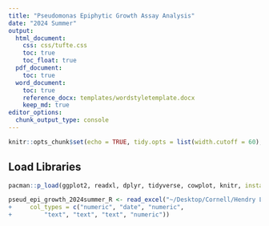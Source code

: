 ```yaml
---
title: "Pseudomonas Epiphytic Growth Assay Analysis"
date: "2024 Summer"
output:
  html_document:
    css: css/tufte.css
    toc: true
    toc_float: true
  pdf_document:
    toc: true
  word_document:
    toc: true
    reference_docx: templates/wordstyletemplate.docx
    keep_md: true
editor_options:
  chunk_output_type: console
---
```


```r
knitr::opts_chunk$set(echo = TRUE, tidy.opts = list(width.cutoff = 60), tidy = TRUE)
```

## Load Libraries

```r
pacman::p_load(ggplot2, readxl, dplyr, tidyverse, cowplot, knitr, install = FALSE)
```

```r
pseud_epi_growth_2024summer_R <- read_excel("~/Desktop/Cornell/Hendry Lab/pseud-epi-growth/pseud_epi_growth_2024summer_R.xlsx", 
+     col_types = c("numeric", "date", "numeric", 
+         "text", "text", "text", "numeric"))
```

```r

```